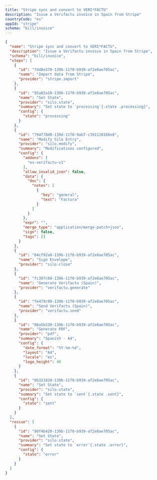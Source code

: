 ```yaml
---
title: "Stripe sync and convert to VERI*FACTU"
description: "Issue a Verifactu invoice in Spain from Stripe"
countryCode: "es"
appId: "stripe"
schema: "bill/invoice"
---
```


```json Example Stripe to Verifactu Workflow
{
  "name": "Stripe sync and convert to VERI*FACTU",
  "description": "Issue a Verifactu invoice in Spain from Stripe",
  "schema": "bill/invoice",
  "steps": [
    {
      "id": "7dd8e370-139b-11f0-b939-af2e8ae705ac",
      "name": "Import data from Stripe",
      "provider": "stripe.import"
    },
    {
      "id": "95a82a10-139b-11f0-b939-af2e8ae705ac",
      "name": "Set State",
      "provider": "silo.state",
      "summary": "Set state to `processing`{.state .processing}",
      "config": {
        "state": "processing"
      }
    },
    {
      "id": "794f78d0-139d-11f0-9ab7-c391120166e0",
      "name": "Modify Silo Entry",
      "provider": "silo.modify",
      "summary": "Modifications configured",
      "config": {
        "addons": [
          "es-verifactu-v1"
        ],
        "allow_invalid_json": false,
        "data": {
          "doc": {
            "notes": [
              {
                "key": "general",
                "text": "Factura"
              }
            ]
          }
        },
        "expr": "",
        "merge_type": "application/merge-patch+json",
        "sign": false,
        "tags": []
      }
    },
    {
      "id": "84cf92a0-139b-11f0-b939-af2e8ae705ac",
      "name": "Sign Envelope",
      "provider": "silo.close"
    },
    {
      "id": "fc307c60-139b-11f0-b939-af2e8ae705ac",
      "name": "Generate Verifactu (Spain)",
      "provider": "verifactu.generate"
    },
    {
      "id": "fe479c90-139b-11f0-b939-af2e8ae705ac",
      "name": "Send Verifactu (Spain)",
      "provider": "verifactu.send"
    },
    {
      "id": "86a5b230-139b-11f0-b939-af2e8ae705ac",
      "name": "Generate PDF",
      "provider": "pdf",
      "summary": "Spanish - A4",
      "config": {
        "date_format": "%Y-%m-%d",
        "layout": "A4",
        "locale": "es",
        "logo_height": 40
      }
    },
    {
      "id": "8b321820-139b-11f0-b939-af2e8ae705ac",
      "name": "Set State",
      "provider": "silo.state",
      "summary": "Set state to `sent`{.state .sent}",
      "config": {
        "state": "sent"
      }
    }
  ],
  "rescue": [
    {
      "id": "90f4b420-139b-11f0-b939-af2e8ae705ac",
      "name": "Set State",
      "provider": "silo.state",
      "summary": "Set state to `error`{.state .error}",
      "config": {
        "state": "error"
      }
    }
  ]
}
```